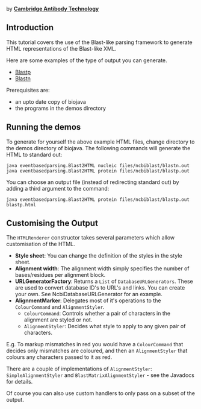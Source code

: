 by '''[mailto:bioinformatics@CambridgeAntibody.com Cambridge Antibody Technology]'''

== Introduction ==

This tutorial covers the use of the Blast-like parsing framework to generate HTML representations of the Blast-like XML.

Here are some examples of the type of output you can generate.

* [http://www.biojava.org/tutorials/blastlikeParsingCookBook/blastp.html Blastp]
* [http://www.biojava.org/tutorials/blastlikeParsingCookBook/blastp.html Blastn]

Prerequisites are:

* an upto date copy of biojava 
* the programs in the demos directory

== Running the demos ==

To generate for yourself the above example HTML files, change directory to the demos directory of biojava. The following commands will generate the HTML to standard out:

<pre>java eventbasedparsing.Blast2HTML nucleic files/ncbiblast/blastn.out
java eventbasedparsing.Blast2HTML protein files/ncbiblast/blastp.out</pre>

You can choose an output file (instead of redirecting standard out) by adding a third argument to the command:

<pre>java eventbasedparsing.Blast2HTML protein files/ncbiblast/blastp.out blastp.html</pre>

== Customising the Output ==

The <code>HTMLRenderer</code> constructor takes several parameters which allow customisation of the HTML. 

* '''Style sheet''': You can change the definition of the styles in the style sheet. 
* '''Alignment width''': The alignment width simply specifies the number of bases/residues per alignment block. 
* '''URLGeneratorFactory''': Returns a <code>List</code> of <code>DatabaseURLGenerators</code>. These are used to convert database ID's to URL's and links. You can create your own. See NcbiDatabaseURLGenerator for an example. 
* '''AlignmentMarker''': Delegates most of it's operations to the <code>ColourCommand</code> and <code>AlignmentStyler</code>.
** <code>ColourCommand</code>: Controls whether a pair of characters in the alignment are styled or not. 
** <code>AlignmentStyler</code>: Decides what style to apply to any given pair of characters. 

E.g. To markup mismatches in red you would have a <code>ColourCommand</code> that decides only mismatches are coloured, and then an <code>AlignmentStyler</code> that colours any characters passed to it as red.

There are a couple of implementations of <code>AlignmentStyler</code>: <code>SimpleAlignmentStyler</code> and <code>BlastMatrixAlignmentStyler</code> - see the Javadocs for details. 

Of course you can also use custom handlers to only pass on a subset of the output. 

{{Tutorial:Footer}}